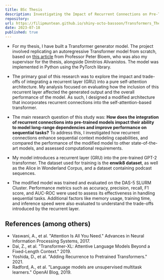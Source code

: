 ```yaml
---
title: BSc Thesis 
description: Investigating the Impact of Recurrent Connections on Pre-Trained Transformer-based Models for Modeling Long-Range Dependencies in Sequential Tasks
repository: 
url: https://filipmuntean.github.io/shiny-octo-bassoon/Transformers_Thesis_Paper.pdf
date: 2023-07-18
published: true
---
```


- For my thesis, I have built a Transformer generator model. The project involved replicating an autoregressive Transformer model from scratch, based on [this article](https://peterbloem.nl/blog/transformers) from Professor Peter Bloem, who was also my supervisor for the thesis, alongside Dimitrios Alivanistos. The model was implemented in Python using the PyTorch library. 

- The primary goal of this research was to explore the impact and trade-offs of integrating a recurrent layer (GRU) into a pure self-attention architecture. My analysis focused on evaluating how the inclusion of this recurrent layer affected the generated output and the overall performance of the model. 
As such, I designed a modified architecture that incorporates recurrent connections into the self-attention-based transformer. 

-  The main research question of this study was: **How does the integration of recurrent connections into pre-trained models impact their ability to model long-range dependencies and improve performance on sequential tasks?** To address this, I investigated how recurrent connections enhance sequential context modeling capabilities, and compared the performance of the modified model to other state-of-the-art models, and assessed computational requirements.

- My model introduces a recurrent layer (GRU) into the pre-trained GPT-2 transformer. The dataset used for training is the **enwik8 dataset**, as well as the Alice in Wonderland Corpus, and a dataset containing podcast sequences.

- The modified model was trained and evaluated on the DAS-5 SLURM Cluster. Performance metrics such as accuracy, precision, recall, F1 score, and AUC-ROC were used to assess its effectiveness in handling sequential tasks. Additional factors like memory usage, training time, and inference speed were also evaluated to understand the trade-offs introduced by the recurrent layer.


## References (among others)
- Vaswani, A., et al. "Attention Is All You Need." Advances in Neural Information Processing Systems, 2017.
- Dai, Z., et al. "Transformer-XL: Attentive Language Models Beyond a Fixed-Length Context." 2019.
- Yoshida, D., et al. "Adding Recurrence to Pretrained Transformers." 2021.
- Radford, A., et al. "Language models are unsupervised multitask learners." OpenAI Blog, 2019.